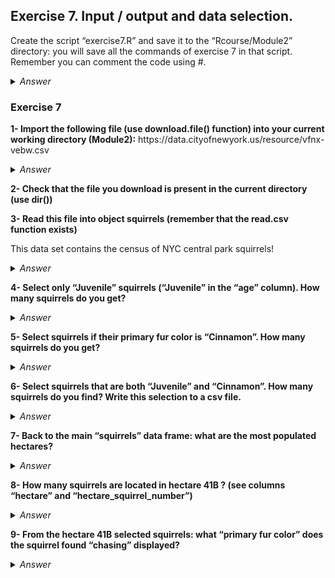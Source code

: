 ## Exercise 7. Input / output and data selection.

Create the script "exercise7.R" and save it to the "Rcourse/Module2" directory: you will save all the commands of exercise 7 in that script.
<br>Remember you can comment the code using #.


<details>
<summary>
*Answer*
</summary>

```r
getwd()
setwd("Rcourse/Module2")
setwd("~/Rcourse/Module2")
```

</details>

### Exercise 7

**1- Import the following file (use download.file() function) into your current working directory (Module2):**
https://data.cityofnewyork.us/resource/vfnx-vebw.csv


<details>
<summary>
*Answer*
</summary>

```r
download.file(url="https://data.cityofnewyork.us/resource/vfnx-vebw.csv", destfile="vfnx-vebw.csv")
```

</details>

**2- Check that the file you download is present in the current directory (use dir())**

**3- Read this file into object squirrels (remember that the read.csv function exists)**

This data set contains the census of NYC central park squirrels!

<details>
<summary>
*Answer*
</summary>

```r
# with read.table
squirrels <- read.table("vfnx-vebw.csv", header=T, sep=",", as.is=TRUE)
# read.csv is an option
squirrels <- read.csv("vfnx-vebw.csv")
```

</details>

**4- Select only "Juvenile" squirrels ("Juvenile" in the "age" column). How many squirrels do you get?**

<details>
<summary>
*Answer*
</summary>

```r
squirrels[squirrels$age == "Juvenile", ]
```

</details>

**5- Select squirrels if their primary fur color is "Cinnamon". How many squirrels do you get?**

<details>
<summary>
*Answer*
</summary>

```r
squirrels[squirrels$primary_fur_color == "Cinnamon", ]
```

</details>

**6- Select squirrels that are both "Juvenile" and "Cinnamon". How many squirrels do you find? Write this selection to a csv file.**

<details>
<summary>
*Answer*
</summary>

```r
sqJC <- squirrels[squirrels$age == "Juvenile" & squirrels$primary_fur_color == "Cinnamon", ]
write.csv(sqJC, "squirrels_Juvenile_Cinnamon.csv", quote=FALSE, row.names=FALSE)
```

</details>

**7- Back to the main "squirrels" data frame: what are the most populated hectares?**

<details>
<summary>
*Answer*
</summary>

```r
# use table to count occurrences of terms
table(squirrels[, "hectare"])

# then sort to check the most populated
sort(table(squirrels[, "hectare"]))
```

</details>

**8- How many squirrels are located in hectare 41B ? (see columns "hectare" and "hectare_squirrel_number")**

<details>
<summary>
*Answer*
</summary>

```r
# select hectare 41B
hect41B <- squirrels[squirrels$hectare == "41B",]
# sum up values in the "hectare_squirrel_number" column
sum(hect41B[, "hectare_squirrel_number"])
```

</details>

**9- From the hectare 41B selected squirrels: what "primary fur color" does the squirrel found "chasing" displayed?**

<details>
<summary>
*Answer*
</summary>

```r
hect41B[hect41B$chasing == "true", "primary_fur_color"]
```

</details>

